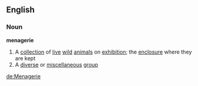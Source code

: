 ==English==
===Noun===
'''menagerie'''
#A [[collection]] of [[live]] [[wild]] [[animals]] on [[exhibition]]; the [[enclosure]] where they are kept
#A [[diverse]] or [[miscellaneous]] [[group]]

[[de:Menagerie]]